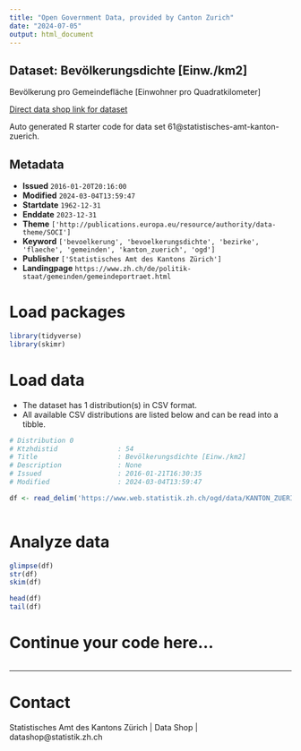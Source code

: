```yaml
---
title: "Open Government Data, provided by Canton Zurich"
date: "2024-07-05"
output: html_document
---
```


## Dataset: Bevölkerungsdichte [Einw./km2]

Bevölkerung pro Gemeindefläche [Einwohner pro Quadratkilometer]

[Direct data shop link for dataset](https://www.zh.ch/de/politik-staat/statistik-daten/datenkatalog.html#/datasets/61@statistisches-amt-kanton-zuerich)

Auto generated R starter code for data set 61@statistisches-amt-kanton-zuerich.

## Metadata

- **Issued** `2016-01-20T20:16:00`
- **Modified** `2024-03-04T13:59:47`
- **Startdate** `1962-12-31`
- **Enddate** `2023-12-31`
- **Theme** `['http://publications.europa.eu/resource/authority/data-theme/SOCI']`
- **Keyword** `['bevoelkerung', 'bevoelkerungsdichte', 'bezirke', 'flaeche', 'gemeinden', 'kanton_zuerich', 'ogd']`
- **Publisher** `['Statistisches Amt des Kantons Zürich']`
- **Landingpage** `https://www.zh.ch/de/politik-staat/gemeinden/gemeindeportraet.html`


# Load packages

```r

library(tidyverse)
library(skimr)

```

# Load data

-   The dataset has 1 distribution(s) in CSV format.
-   All available CSV distributions are listed below and can be read into a tibble.

```r

# Distribution 0
# Ktzhdistid               : 54
# Title                    : Bevölkerungsdichte [Einw./km2]
# Description              : None
# Issued                   : 2016-01-21T16:30:35
# Modified                 : 2024-03-04T13:59:47

df <- read_delim('https://www.web.statistik.zh.ch/ogd/data/KANTON_ZUERICH_460.csv')



```

# Analyze data

```r

glimpse(df)
str(df)
skim(df)

head(df)
tail(df)

```

# Continue your code here...

```r

```

------------------------------------------------------------------------

# Contact

Statistisches Amt des Kantons Zürich | Data Shop | datashop@statistik.zh.ch

